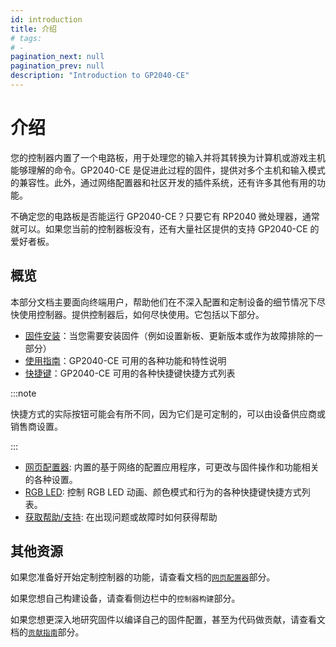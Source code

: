 ```yaml
---
id: introduction
title: 介绍
# tags:
# -
pagination_next: null
pagination_prev: null
description: "Introduction to GP2040-CE"
---
```


# 介绍

您的控制器内置了一个电路板，用于处理您的输入并将其转换为计算机或游戏主机能够理解的命令。GP2040-CE 是促进此过程的固件，提供对多个主机和输入模式的兼容性。此外，通过网络配置器和社区开发的插件系统，还有许多其他有用的功能。

不确定您的电路板是否能运行 GP2040-CE？只要它有 RP2040 微处理器，通常就可以。如果您当前的控制器板没有，还有大量社区提供的支持 GP2040-CE 的爱好者板。

## 概览

本部分文档主要面向终端用户，帮助他们在不深入配置和定制设备的细节情况下尽快使用控制器。提供控制器后，如何尽快使用。它包括以下部分。

- [固件安装](./installation.mdx "GP2040-CE | Firmware Installation")：当您需要安装固件（例如设置新板、更新版本或作为故障排除的一部分）
- [使用指南](./usage.mdx "GP2040-CE | Usage")：GP2040-CE 可用的各种功能和特性说明
- [快捷键](./hotkeys.mdx "GP2040-CE | Hotkeys")：GP2040-CE 可用的各种快捷键快捷方式列表

:::note

快捷方式的实际按钮可能会有所不同，因为它们是可定制的，可以由设备供应商或销售商设置。

:::

- [网页配置器](./web-configurator/web-configurator.mdx): 内置的基于网络的配置应用程序，可更改与固件操作和功能相关的各种设置。
- [RGB LED](./rgb-leds.mdx): 控制 RGB LED 动画、颜色模式和行为的各种快捷键快捷方式列表。
- [获取帮助/支持](./getting-help-support.mdx "GP2040-CE | Getting Help"): 在出现问题或故障时如何获得帮助

## 其他资源

如果您准备好开始定制控制器的功能，请查看文档的[`网页配置器`](./web-configurator/web-configurator.mdx)部分。

如果您想自己构建设备，请查看侧边栏中的`控制器构建`部分。

如果您想更深入地研究固件以编译自己的固件配置，甚至为代码做贡献，请查看文档的[`贡献指南`](/development/contribution-guide)部分。
